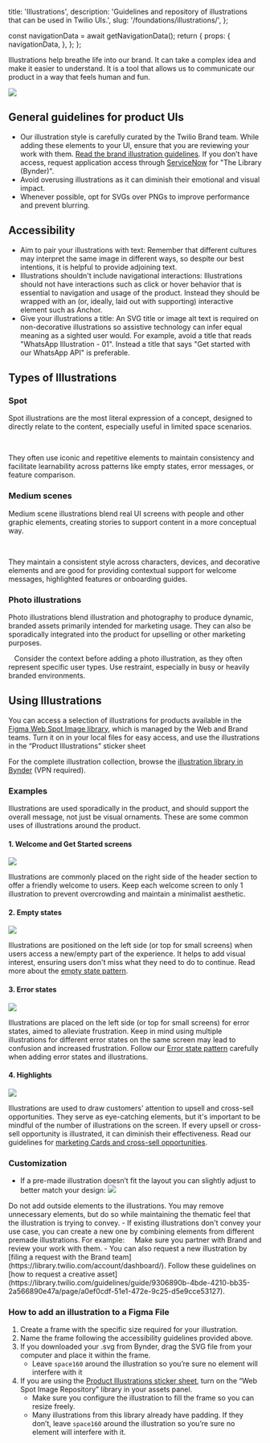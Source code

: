   title: 'Illustrations',
  description: 'Guidelines and repository of illustrations that can be used in Twilio UIs.',
  slug: '/foundations/illustrations/',
};




  const navigationData = await getNavigationData();
  return {
    props: {
      navigationData,
    },
  };
};


<GenericHeader name={meta.title} description={meta.description} categoryRoute={SidebarCategoryRoutes.FOUNDATIONS}>
  <PageHeaderSeparator>
    <Separator orientation="horizontal"/>
  </PageHeaderSeparator>
</GenericHeader>

<contentwrapper>

<PageAside data={mdxHeadings} />

<content>

Illustrations help breathe life into our brand. It can take a complex idea and make it easier to understand. It is a tool that allows us to communicate our product in a way that feels human and fun.

![](/images/illustrations-foundation/Twilio-homepage.png)


## General guidelines for product UIs

- Our illustration style is carefully curated by the Twilio Brand team.
While adding these elements to your UI, ensure that you are reviewing your work
with them. [Read the brand illustration guidelines](https://library.twilio.com/guidelines/guide/9846225e-b2c4-4cca-9079-dd275f6cdcf2/page/1d0fca68-b518-405a-bfae-1935d603217e).
If you don’t have access, request application access through [ServiceNow](https://twilio.service-now.com/) for "The Library (Bynder)".
- Avoid overusing illustrations as it can diminish their emotional and visual impact.
- Whenever possible, opt for SVGs over PNGs to improve performance and prevent blurring.


## Accessibility

- Aim to pair your illustrations with text: Remember that different cultures may interpret the same image in different ways, so despite our best intentions, it is helpful to provide adjoining text.
- Illustrations shouldn't include navigational interactions: Illustrations should not have interactions such as click or hover behavior that is essential to navigation and usage of the product. Instead they should be wrapped with an (or, ideally, laid out with supporting) interactive element such as Anchor.
- Give your illustrations a title: An SVG title or image alt text is required on non-decorative illustrations so assistive technology can infer equal meaning as a sighted user would. For example, avoid a title that reads "WhatsApp Illustration - 01". Instead a title that says "Get started with our WhatsApp API" is preferable.


## Types of Illustrations

### Spot

Spot illustrations are the most literal expression of a concept, designed to directly
relate to the content, especially useful in limited space scenarios.

<Box display="flex" columnGap="space40" justifyContent="space-between" marginBottom="space60">
  <img src="/images/illustrations-foundation/spot-a.png" alt="" style={{minWidth: 0}} />
  <img src="/images/illustrations-foundation/spot-b.png" alt="" style={{minWidth: 0}} />
  <img src="/images/illustrations-foundation/spot-c.png" alt="" style={{minWidth: 0}} />
</Box>

They often use iconic and repetitive elements to maintain consistency and
facilitate learnability across patterns like empty states, error messages, or feature comparison.

### Medium scenes

Medium scene illustrations blend real UI screens with people and other graphic
elements, creating stories to support content in a more conceptual way.

<Box display="flex" columnGap="space40" justifyContent="space-between" marginBottom="space60">
  <img src="/images/illustrations-foundation/medium-a.png" alt="" style={{minWidth: 0}} />
  <img src="/images/illustrations-foundation/medium-b.png" alt="" style={{minWidth: 0}} />
  <img src="/images/illustrations-foundation/medium-c.png" alt="" style={{minWidth: 0}} />
</Box>

They maintain a consistent style across characters, devices, and decorative
elements and are good for providing contextual support for welcome messages,
highlighted features or onboarding guides.

### Photo illustrations

Photo illustrations blend illustration and photography to produce dynamic, branded
assets primarily intended for marketing usage. They can also be sporadically
integrated into the product for upselling or other marketing purposes.

<Box display="flex" columnGap="space40" justifyContent="space-between" marginBottom="space60">
  <img src="/images/illustrations-foundation/photo-a.png" alt="" style={{minWidth: 0}} />
  <img src="/images/illustrations-foundation/photo-b.png" alt="" style={{minWidth: 0}} />
  <img src="/images/illustrations-foundation/photo-c.png" alt="" style={{minWidth: 0}} />
</Box>

<Callout variant="neutral" marginY="space70">
  <CalloutText>
    Consider the context before adding a photo illustration, as they often
    represent specific user types. Use restraint, especially in busy or
    heavily branded environments.
  </CalloutText>
</Callout>

## Using Illustrations

You can access a selection of illustrations for products available in the
[Figma Web Spot Image library](https://www.figma.com/file/tr1bGht8drBOMaeX5EpJ7m/Web-Spot-Image-Repository?type=design&node-id=2310-5106&mode=design),
which is managed by the Web and Brand teams. Turn it on in your local files for easy access, and use the
illustrations in the “Product Illustrations” sticker sheet

For the complete illustration collection, browse the [illustration library in Bynder](https://library.twilio.com/collections/view/ECEB801C-323E-4ED7-AADD4A152F5F6D92/) (VPN required).

### Examples

Illustrations are used sporadically in the product, and should support the
overall message, not just be visual ornaments. These are some common uses of
illustrations around the product.

#### 1. Welcome and Get Started screens

![](/images/illustrations-foundation/welcome-get-started.png)

Illustrations are commonly placed on the right side of the header section to offer
a friendly welcome to users. Keep each welcome screen to only 1 illustration to
prevent overcrowding and maintain a minimalist aesthetic.


#### 2. Empty states

![](/images/illustrations-foundation/empty-state.png)

Illustrations are positioned on the left side (or top for small screens) when users
access a new/empty part of the experience. It helps to add visual interest, ensuring
users don't miss what they need to do to continue.  Read more about the [empty state pattern](/patterns/empty-state).

#### 3. Error states

![](/images/illustrations-foundation/error-state.png)

Illustrations are placed on the left side (or top for small screens) for error states,
aimed to alleviate frustration. Keep in mind using multiple illustrations for different
error states on the same screen may lead to confusion and increased frustration.
Follow our [Error state pattern](/patterns/empty-state#error-states) carefully when adding error states and illustrations.

#### 4. Highlights

![](/images/illustrations-foundation/highlight.png)

Illustrations are used to draw customers' attention to upsell and cross-sell opportunities.
They serve as eye-catching elements, but it's important to be mindful of the number of
illustrations on the screen. If every upsell or cross-sell opportunity is illustrated,
it can diminish their effectiveness. Read our guidelines for
[marketing Cards and cross-sell opportunities](/components/card#marketing-card).


### Customization

- If a pre-made illustration doesn’t fit the layout you can slightly adjust to
better match your design:
![](/images/illustrations-foundation/customization.png)
<Box marginTop="spaceNegative40" marginBottom="space50">
  <DetailText>
  Do not add outside elements to the illustrations. You may remove unnecessary elements, but do so while maintaining the thematic feel that the illustration is trying to convey.
  </DetailText>
</Box>
- If existing illustrations don't convey your use case, you can create a new
one by combining elements from different premade illustrations. For example:
<Box display="flex" columnGap="space40" marginTop="space40" marginBottom="space60">
  <Box display="inline-flex" rowGap="space40" flexDirection="column" flexShrink={1}>
    <img src="/images/illustrations-foundation/customization-grid-a.png" alt="" style={{minWidth: 0, maxWidth: '100%'}} />
    <img src="/images/illustrations-foundation/customization-grid-b.png" alt="" style={{minWidth: 0, maxWidth: '100%'}} />
    <img src="/images/illustrations-foundation/customization-grid-c.png" alt="" style={{minWidth: 0, maxWidth: '100%'}} />
  </Box>
  <Box display="inline-flex" flexShrink={1}>
    <img src="/images/illustrations-foundation/customization-grid-d.png" alt="" style={{minWidth: 0, maxWidth: '100%', objectFit: 'contain'}} />
  </Box>
</Box>
<Box marginTop="spaceNegative40" marginBottom="space50">
  <DetailText>
    Make sure you partner with Brand and review your work with them.
  </DetailText>
</Box>
- You can also request a new illustration by [filing a request with the Brand team](https://library.twilio.com/account/dashboard/).
Follow these guidelines on [how to request a creative asset](https://library.twilio.com/guidelines/guide/9306890b-4bde-4210-bb35-2a566890e47a/page/a0ef0cdf-51e1-472e-9c25-d5e9cce53127).


### How to add an illustration to a Figma File

1. Create a frame with the specific size required for your illustration.
2. Name the frame following the accessibility guidelines provided above.
3. If you downloaded your .svg from Bynder, drag the SVG file from your computer and place it within the frame.
    - Leave `space160` around the illustration so you’re sure no element will interfere with it
4. If you are using the [Product Illustrations sticker sheet](https://www.figma.com/file/tr1bGht8drBOMaeX5EpJ7m/Web-Spot-Image-Repository?type=design&node-id=2310-5106&mode=design), turn on the “Web Spot Image Repository” library in your assets panel.
    - Make sure you configure the illustration to fill the frame so you can resize freely.
    - Many illustrations from this library already have padding. If they don’t, leave `space160` around the illustration so you’re sure no element will interfere with it.


</content>

</contentwrapper>
